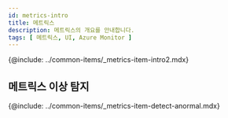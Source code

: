 ```yaml
---
id: metrics-intro
title: 메트릭스
description: 메트릭스의 개요를 안내합니다. 
tags: [ 메트릭스, UI, Azure Monitor ]
---
```

<!-- 
:::tip
* 네임스페이스는 와탭 메트릭스 **카테고리**로 수집됩니다. 표기 형식은 Auzure Monitor 네임스페이스를 **소문자**로 변경 후 '/'를 '**_**'로 변경합니다.
  > 예, ***azure_***
* 지표는 와탭 **메트릭스**로 수집됩니다. 표기 형식은 'AzureMonitorMetric.Stat' 입니다.
* 수집되는 Auzure Monitor 지표는 [다음 문서](https://learn.microsoft.com/ko-kr/azure/azure-monitor/essentials/metrics-supported)를 참조하세요.
:::
-->

{@include: ../common-items/_metrics-item-intro2.mdx}

## 메트릭스 이상 탐지

{@include: ../common-items/_metrics-item-detect-anormal.mdx}